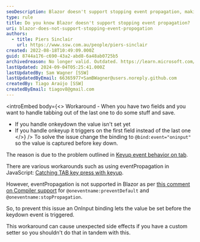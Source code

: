 ```yaml
---
seoDescription: Blazor doesn't support stopping event propagation, making it difficult to prevent unwanted events from triggering.
type: rule
title: Do you know Blazor doesn't support stopping event propagation?
uri: blazor-does-not-support-stopping-event-propogation
authors:
  - title: Piers Sinclair
    url: https://www.ssw.com.au/people/piers-sinclair
created: 2022-08-18T10:49:09.000Z
guid: 8744a176-c690-43a2-abd8-6a48ab0725b5
archivedreason: No longer valid. Outdated. https://learn.microsoft.com/en-us/aspnet/core/blazor/components/event-handling?view=aspnetcore-8.0#stop-event-propagation&WT.mc_id=DT-MVP-33518
lastUpdated: 2024-09-04T05:25:41.000Z
lastUpdatedBy: Sam Wagner [SSW]
lastUpdatedByEmail: 66365977+SamBWagner@users.noreply.github.com
createdBy: Tiago Araújo [SSW]
createdByEmail: tiagov8@gmail.com
---
```


<introEmbed
  body={<>
Workaround - When you have two fields and you want to handle tabbing out of the last one to do some stuff and save.

* If you handle onkeydown the value isn't set yet
* If you handle onkeyup it triggers on the first field instead of the last one
  </>}
/>
To solve the issue change the binding to `@bind:event="oninput"` so the value is captured before key down.

The reason is due to the problem outlined in [Keyup event behavior on tab](https://stackoverflow.com/questions/18020098/keyup-event-behavior-on-tab).

There are various workarounds such as using eventPropagation in JavaScript: [Catching TAB key press with keyup](https://stackoverflow.com/questions/37144885/catching-tab-key-press-with-keyup).

However, eventPropagation is not supported in Blazor as per [this comment on Compiler support](https://github.com/dotnet/aspnetcore/issues/14517#issuecomment-559184498) for `@oneventname:preventDefault` and `@oneventname:stopPropagation`.

So, to prevent this issue an OnInput binding lets the value be set before the keydown event is triggered.

This workaround can cause unexpected side effects if you have a custom setter so you shouldn't do that in tandem with this.
